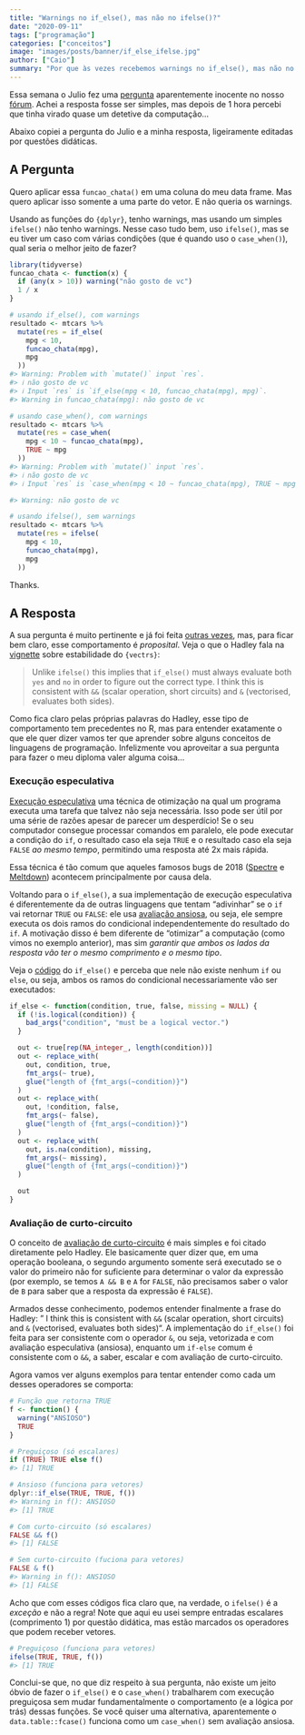 ```yaml
---
title: "Warnings no if_else(), mas não no ifelse()?"
date: "2020-09-11"
tags: ["programação"]
categories: ["conceitos"]
image: "images/posts/banner/if_else_ifelse.jpg"
author: ["Caio"]
summary: "Por que às vezes recebemos warnings no if_else(), mas não no ifelse()? Uma investigação revela que o problema pode não estar onde imaginamos..."
---
```


Essa semana o Julio fez uma [pergunta](https://discourse.curso-r.com/t/warnings-no-if-else-case-when-mas-nao-no-ifelse/529) aparentemente inocente no nosso [fórum](https://discourse.curso-r.com/). Achei a resposta fosse ser simples, mas depois de 1 hora percebi que tinha virado quase um detetive da computação...

Abaixo copiei a pergunta do Julio e a minha resposta, ligeiramente editadas por questões didáticas.

## A Pergunta

Quero aplicar essa `funcao_chata()` em uma coluna do meu data frame. Mas quero aplicar isso somente a uma parte do vetor. E não queria os warnings.

Usando as funções do `{dplyr}`, tenho warnings, mas usando um simples `ifelse()` não tenho warnings. Nesse caso tudo bem, uso `ifelse()`, mas se eu tiver um caso com várias condições (que é quando uso o `case_when()`), qual seria o melhor jeito de fazer?

```r
library(tidyverse)
funcao_chata <- function(x) {
  if (any(x > 10)) warning("não gosto de vc")
  1 / x
}

# usando if_else(), com warnings
resultado <- mtcars %>% 
  mutate(res = if_else(
    mpg < 10, 
    funcao_chata(mpg),
    mpg
  ))
#> Warning: Problem with `mutate()` input `res`.
#> ℹ não gosto de vc
#> ℹ Input `res` is `if_else(mpg < 10, funcao_chata(mpg), mpg)`.
#> Warning in funcao_chata(mpg): não gosto de vc

# usando case_when(), com warnings
resultado <- mtcars %>% 
  mutate(res = case_when(
    mpg < 10 ~ funcao_chata(mpg),
    TRUE ~ mpg
  ))
#> Warning: Problem with `mutate()` input `res`.
#> ℹ não gosto de vc
#> ℹ Input `res` is `case_when(mpg < 10 ~ funcao_chata(mpg), TRUE ~ mpg^2)`.

#> Warning: não gosto de vc

# usando ifelse(), sem warnings
resultado <- mtcars %>% 
  mutate(res = ifelse(
    mpg < 10, 
    funcao_chata(mpg),
    mpg
  ))
```

Thanks.

## A Resposta

A sua pergunta é muito pertinente e já foi feita [outras vezes](https://stackoverflow.com/questions/60079566/vectorized-if-else-or-case-when-which-doesnt-eagerly-evaluate-its-potential-out), mas, para ficar bem claro, esse comportamento é *proposital*. Veja o que o Hadley fala na [vignette](https://vctrs.r-lib.org/articles/stability.html#ifelse-) sobre estabilidade do `{vectrs}`:

> Unlike `ifelse()` this implies that `if_else()` must always evaluate both `yes` and `no` in order to figure out the correct type. I think this is consistent with `&&` (scalar operation, short circuits) and `&` (vectorised, evaluates both sides).

Como fica claro pelas próprias palavras do Hadley, esse tipo de comportamento tem precedentes no R, mas para entender exatamente o que ele quer dizer vamos ter que aprender sobre alguns conceitos de linguagens de programação. Infelizmente vou aproveitar a sua pergunta para fazer o meu diploma valer alguma coisa...

### Execução especulativa

[Execução especulativa](https://en.wikipedia.org/wiki/Speculative_execution) uma técnica de otimização na qual um programa executa uma tarefa que talvez não seja necessária. Isso pode ser útil por uma série de razões apesar de parecer um desperdício! Se o seu computador consegue processar comandos em paralelo, ele pode executar a condição do `if`, o resultado caso ela seja `TRUE` e o resultado caso ela seja `FALSE` _ao mesmo tempo_, permitindo uma resposta até 2x mais rápida.

Essa técnica é tão comum que aqueles famosos bugs de 2018 ([Spectre](https://en.wikipedia.org/wiki/Spectre_(security_vulnerability)) e [Meltdown](https://en.wikipedia.org/wiki/Meltdown_(security_vulnerability))) acontecem principalmente por causa dela.

Voltando para o `if_else()`, a sua implementação de execução especulativa é diferentemente da de outras linguagens que tentam "adivinhar" se o `if` vai retornar `TRUE` ou `FALSE`: ele usa [avaliação ansiosa](https://en.wikipedia.org/wiki/Eager_evaluation), ou seja, ele sempre executa os dois ramos do condicional independentemente do resultado do `if`. A motivação disso é bem diferente de "otimizar" a computação (como vimos no exemplo anterior), mas sim _garantir que ambos os lados da resposta vão ter o mesmo comprimento e o mesmo tipo_.

Veja o [código](https://github.com/tidyverse/dplyr/blob/master/R/if_else.R#L30) do `if_else()` e perceba que nele não existe nenhum `if` ou `else`, ou seja, ambos os ramos do condicional necessariamente vão ser executados:

```r
if_else <- function(condition, true, false, missing = NULL) {
  if (!is.logical(condition)) {
    bad_args("condition", "must be a logical vector.")
  }

  out <- true[rep(NA_integer_, length(condition))]
  out <- replace_with(
    out, condition, true,
    fmt_args(~ true),
    glue("length of {fmt_args(~condition)}")
  )
  out <- replace_with(
    out, !condition, false,
    fmt_args(~ false),
    glue("length of {fmt_args(~condition)}")
  )
  out <- replace_with(
    out, is.na(condition), missing,
    fmt_args(~ missing),
    glue("length of {fmt_args(~condition)}")
  )

  out
}
```

### Avaliação de curto-circuito

O conceito de [avaliação de curto-circuito](https://en.wikipedia.org/wiki/Short-circuit_evaluation) é mais simples e foi citado diretamente pelo Hadley. Ele basicamente quer dizer que, em uma operação booleana, o segundo argumento somente será executado se o valor do primeiro não for suficiente para determinar o valor da expressão (por exemplo, se temos `A && B` e `A` for `FALSE`, não precisamos saber o valor de `B` para saber que a resposta da expressão é `FALSE`).

Armados desse conhecimento, podemos entender finalmente a frase do Hadley: " I think this is consistent with `&&` (scalar operation, short circuits) and `&` (vectorised, evaluates both sides)". A implementação do `if_else()` foi feita para ser consistente com o operador `&`, ou seja, vetorizada e com avaliação especulativa (ansiosa), enquanto um `if-else` comum é consistente com o `&&`, a saber, escalar e com avaliação de curto-circuito.

Agora vamos ver alguns exemplos para tentar entender como cada um desses operadores se comporta:

```r
# Função que retorna TRUE
f <- function() {
  warning("ANSIOSO")
  TRUE
}

# Preguiçoso (só escalares)
if (TRUE) TRUE else f()
#> [1] TRUE

# Ansioso (funciona para vetores)
dplyr::if_else(TRUE, TRUE, f())
#> Warning in f(): ANSIOSO
#> [1] TRUE

# Com curto-circuito (só escalares)
FALSE && f()
#> [1] FALSE

# Sem curto-circuito (fuciona para vetores)
FALSE & f()
#> Warning in f(): ANSIOSO
#> [1] FALSE
```

Acho que com esses códigos fica claro que, na verdade, o `ifelse()` é a _exceção_ e não a regra! Note que aqui eu usei sempre entradas escalares (comprimento 1) por questão didática, mas estão marcados os operadores que podem receber vetores.

```r
# Preguiçoso (funciona para vetores)
ifelse(TRUE, TRUE, f())
#> [1] TRUE
```

Conclui-se que, no que diz respeito à sua pergunta, não existe um jeito óbvio de fazer o `if_else()` e o `case_when()` trabalharem com execução preguiçosa sem mudar fundamentalmente o comportamento (e a lógica por trás) dessas funções. Se você quiser uma alternativa, aparentemente o `data.table::fcase()` funciona como um `case_when()` sem avaliação ansiosa.
